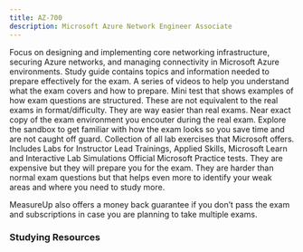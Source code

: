 ```yaml
---
title: AZ-700
description: Microsoft Azure Network Engineer Associate
---
```



<Card title="Get Started" icon="star">
  <LinkCard
    title="Exam AZ-700: Microsoft Azure Network Engineer Associate"
    href="https://learn.microsoft.com/certifications/exams/az-700?WT.mc_id=studentamb_165290"
    target="_blank"
  />
  Focus on designing and implementing core networking infrastructure, securing Azure
  networks, and managing connectivity in Microsoft Azure environments.
  <LinkCard
    title="AZ-700 Study Guide"
    href="https://learn.microsoft.com/credentials/certifications/resources/study-guides/az-700?WT.mc_id=studentamb_165290"
    target="_blank"
  />
  Study guide contains topics and information needed to prepare effectively for the
  exam.
  <LinkCard
    title="Exam Readiness Zone"
    href="https://learn.microsoft.com/en-us/shows/exam-readiness-zone/preparing-for-az-700-design-and-implement-core-networking-infrastructure-1-of-5?WT.mc_id=studentamb_165290"
    target="_blank"
  />
  A series of videos to help you understand what the exam covers and how to prepare.
  <LinkCard
    title="Practice Assessment"
    href="https://learn.microsoft.com/en-us/certifications/exams/az-700/practice/assessment?assessment-type=practice&assessmentId=70&WT.mc_id=studentamb_165290"
    target="_blank"
  />
  Mini test that shows examples of how exam questions are structured. These are not
  equivalent to the real exams in format/difficulty. They are way easier than real
  exams.
  <LinkCard title="Exam Sandbox" href="https://aka.ms/examdemo" target="_blank"/>
  Near exact copy of the exam environment you encouter during the real exam. Explore the sandbox to get familiar with how the exam looks so you save time and are not caught off guard.
  <LinkCard
    title="GitHub Labs"
    href="https://aka.ms/az700labs"
    target="_blank"
  />
  Collection of all lab exercises that Microsoft offers. Includes Labs for Instructor Lead Trainings, 
  Applied Skills, Microsoft Learn and Interactive Lab Simulations
</Card>

<Card title="MeasureUp Practice Tests" icon="open-book">
  <LinkCard
    title="MeasureUp Practice Test"
    href="https://www.measureup.com/microsoft-practice-test-az-700-designing-and-implementing-azure-networking-solutions.html#u44"
    target="_blank"
  />
  <LinkCard title="MeasureUp Subscriptions" href="https://www.measureup.com/subscription-plans-for-individuals#u44" target="_blank"/>
      Official Microsoft Practice tests. They are expensive but they will prepare you for the exam. They are harder than normal exam questions but that helps 
      even more to identify your weak areas and where you need to study more. 

MeasureUp also offers a money back guarantee if you don’t pass the exam and subscriptions in case you are planning to take multiple exams. 
</Card>

### Studying Resources

<Tabs>

<TabItem label="Text">
  <CardGrid>
    <LinkCard
      title="Microsoft Learn"
      href="https://learn.microsoft.com/certifications/exams/az-700?WT.mc_id=studentamb_165290"
      target="_blank"
    />
  </CardGrid>
</TabItem>

<TabItem label="Videos">
  <CardGrid>
    <LinkCard
      title="John Savill's Course"
      href="https://www.youtube.com/playlist?list=PLlVtbbG169nGeFODKRZhjqdSxFpSPXVOa"
      target="_blank"
    />
    <LinkCard
      title="I am IT Geek Course"
      href="https://www.youtube.com/watch?v=aM3YPdeln_U&list=PLJBGLF8tZlXPMrwa1ix_Tv5P6RiF8ni3t&pp=iAQB"
      target="_blank"
    />
    <LinkCard
      title="Azure Networking Masterclass - A Guide to Cloud"
      href="https://www.youtube.com/watch?v=DFdOi0QVso4"
      target="_blank"
    />
    <LinkCard title="Microsoft Enterprise Skills Initiative Intructor-led course" href="https://esi.microsoft.com/Search?q=AZ-700&avail=Available&learningoption=Advanced+Role+Based" target="_blank"/>
  </CardGrid>
</TabItem>

<TabItem label="Paid">
  <CardGrid>
    <LinkCard
      title="Pluralsight Course"
      href="https://www.pluralsight.com/paths/designing-and-implementing-microsoft-azure-networking-solutions-az-700"
      target="_blank"
    />
  </CardGrid>
</TabItem>

  <TabItem label="Misc">
  <CardGrid>
    <LinkCard title="Microsoft Azure Free Account" href="https://azure.microsoft.com/en-us/offers/ms-azr-0044p?WT.mc_id=studentamb_165290" target="_blank"/> 
    <LinkCard title="CISCO Networking Basics Course" href="https://skillsforall.com/course/networking-basics?courseLang=en-US" target="_blank"/>
  </CardGrid>
  </TabItem>
</Tabs>
